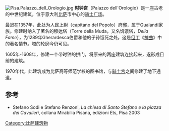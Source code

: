{{Coord|43|43|10.99|N|10|23|58.38|E|type:landmark|display=title}}
[[File:Pisa.Palazzo_dell_Orologio.jpg|thumb]]
'''时钟宫'''（Palazzo dell'Orologio）是一座古老的中世纪建筑，位于意大利[[比萨|比萨]]市中心的[[骑士广场|骑士广场]]。

最迟在1357年，此处为人民上尉（capitano del Popolo）府邸，属于Gualandi家族。修建时纳入了著名的穆达塔（Torre della Muda，又名饥饿塔，''Della Fame''），为1289年Gherardesca伯爵和他的子孙饿死之处。这是[[但丁|但丁]]《[[神曲|神曲]]》中的著名情节。塔的轮廓今仍可见。

1605年-1608年，修建一个带时钟的拱门，将原来的两座建筑连接起来，遂形成目前的建筑。

1970年代，此建筑成为比萨高等师范学校的图书馆，与[[骑士宫|骑士宫]]之间修建了地下通道。
== 参考 ==
* Stefano Sodi e Stefano Renzoni, ''La chiesa di Santo Stefano e la piazza dei Cavalieri'', collana Mirabilia Pisana, edizioni Ets, Pisa 2003

[[Category:比萨建筑物|Category:比萨建筑物]]